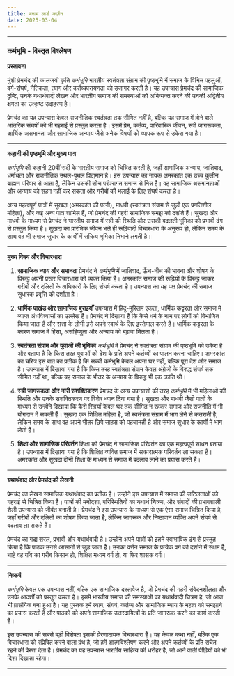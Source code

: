 ```yaml
---
title: बनाम लार्ड कर्ज़न
date: 2025-03-04
---
```


---

### कर्मभूमि - विस्तृत विश्लेषण

**प्रस्तावना**

मुंशी प्रेमचंद की कालजयी कृति _कर्मभूमि_ भारतीय स्वतंत्रता संग्राम की पृष्ठभूमि में समाज के विभिन्न पहलुओं, वर्ग-संघर्ष, नैतिकता, त्याग और कर्तव्यपरायणता को उजागर करती है। यह उपन्यास प्रेमचंद की सामाजिक दृष्टि, उनके यथार्थवादी लेखन और भारतीय समाज की समस्याओं को अभिव्यक्त करने की उनकी अद्वितीय क्षमता का उत्कृष्ट उदाहरण है।

प्रेमचंद का यह उपन्यास केवल राजनीतिक स्वतंत्रता तक सीमित नहीं है, बल्कि यह समाज में होने वाले आंतरिक संघर्षों को भी गहराई से प्रस्तुत करता है। इसमें प्रेम, कर्तव्य, पारिवारिक जीवन, स्त्री जागरूकता, आर्थिक असमानता और सामाजिक अन्याय जैसे अनेक विषयों को व्यापक रूप से उकेरा गया है।

---

**कहानी की पृष्ठभूमि और मुख्य पात्र**

_कर्मभूमि_ की कहानी 20वीं सदी के भारतीय समाज को चित्रित करती है, जहाँ सामाजिक अन्याय, जातिवाद, धर्मांधता और राजनीतिक उथल-पुथल विद्यमान है। इस उपन्यास का नायक अमरकांत एक उच्च कुलीन ब्राह्मण परिवार से आता है, लेकिन उसकी सोच परंपरागत समाज से भिन्न है। वह सामाजिक असमानताओं और अन्याय को सहन नहीं कर सकता और गरीबों की भलाई के लिए संघर्ष करता है।

अन्य महत्वपूर्ण पात्रों में सुखदा (अमरकांत की पत्नी), माधवी (स्वतंत्रता संग्राम से जुड़ी एक प्रगतिशील महिला), और कई अन्य पात्र शामिल हैं, जो प्रेमचंद की गहरी सामाजिक समझ को दर्शाते हैं। सुखदा और माधवी के माध्यम से प्रेमचंद ने भारतीय समाज में स्त्री की स्थिति और उसकी बदलती भूमिका को प्रभावी ढंग से प्रस्तुत किया है। सुखदा का प्रारंभिक जीवन भले ही रूढ़िवादी विचारधारा के अनुरूप हो, लेकिन समय के साथ वह भी समाज सुधार के कार्यों में सक्रिय भूमिका निभाने लगती है।

---

**मुख्य विषय और विचारधारा**

1. **सामाजिक न्याय और समानता**
   प्रेमचंद ने _कर्मभूमि_ में जातिवाद, ऊँच-नीच की भावना और शोषण के विरुद्ध अपनी प्रखर विचारधारा को व्यक्त किया है। अमरकांत समाज की रूढ़ियों के विरुद्ध जाकर गरीबों और दलितों के अधिकारों के लिए संघर्ष करता है। उपन्यास का यह पक्ष प्रेमचंद की समाज सुधारक प्रवृत्ति को दर्शाता है।

2. **धार्मिक पाखंड और सामाजिक बुराइयाँ**
   उपन्यास में हिंदू-मुस्लिम एकता, धार्मिक कट्टरता और समाज में व्याप्त अंधविश्वासों का उल्लेख है। प्रेमचंद ने दिखाया है कि कैसे धर्म के नाम पर लोगों को विभाजित किया जाता है और सत्ता के लोभी इसे अपने स्वार्थ के लिए इस्तेमाल करते हैं। धार्मिक कट्टरता के कारण समाज में हिंसा, असहिष्णुता और अन्याय को बढ़ावा मिलता है।

3. **स्वतंत्रता संग्राम और युवाओं की भूमिका**
   _कर्मभूमि_ में प्रेमचंद ने स्वतंत्रता संग्राम की पृष्ठभूमि को उकेरा है और बताया है कि किस तरह युवाओं को देश के प्रति अपने कर्तव्यों का पालन करना चाहिए। अमरकांत का चरित्र इस बात का प्रतीक है कि सच्ची कर्मभूमि केवल अपना घर नहीं, बल्कि पूरा देश और समाज है। उपन्यास में दिखाया गया है कि किस तरह स्वतंत्रता संग्राम केवल अंग्रेजों के विरुद्ध संघर्ष तक सीमित नहीं था, बल्कि यह समाज के भीतर के अन्याय के विरुद्ध भी एक क्रांति थी।

4. **स्त्री जागरूकता और नारी सशक्तिकरण**
   प्रेमचंद के अन्य उपन्यासों की तरह _कर्मभूमि_ में भी महिलाओं की स्थिति और उनके सशक्तिकरण पर विशेष ध्यान दिया गया है। सुखदा और माधवी जैसी पात्रों के माध्यम से उन्होंने दिखाया कि कैसे स्त्रियाँ केवल घर तक सीमित न रहकर समाज और राजनीति में भी योगदान दे सकती हैं। सुखदा एक शिक्षित महिला है, जो स्वतंत्रता संग्राम में भाग लेने से कतराती है, लेकिन समय के साथ वह अपने भीतर छिपे साहस को पहचानती है और समाज सुधार के कार्यों में भाग लेती है।

5. **शिक्षा और सामाजिक परिवर्तन**
   शिक्षा को प्रेमचंद ने सामाजिक परिवर्तन का एक महत्वपूर्ण साधन बताया है। उपन्यास में दिखाया गया है कि शिक्षित व्यक्ति समाज में सकारात्मक परिवर्तन ला सकता है। अमरकांत और सुखदा दोनों शिक्षा के माध्यम से समाज में बदलाव लाने का प्रयास करते हैं।

---

**यथार्थवाद और प्रेमचंद की लेखनी**

प्रेमचंद का लेखन सामाजिक यथार्थवाद का प्रतीक है। उन्होंने इस उपन्यास में समाज की जटिलताओं को गहराई से चित्रित किया है। पात्रों की मनोदशा, परिस्थितियों का यथार्थ चित्रण, और संवादों की प्रभावशाली शैली उपन्यास को जीवंत बनाती है। प्रेमचंद ने इस उपन्यास के माध्यम से एक ऐसा समाज चित्रित किया है, जहाँ गरीबों और दलितों का शोषण किया जाता है, लेकिन जागरूक और निष्ठावान व्यक्ति अपने संघर्ष से बदलाव ला सकते हैं।

प्रेमचंद का गद्य सरल, प्रभावी और यथार्थवादी है। उन्होंने अपने पात्रों को इतने स्वाभाविक ढंग से प्रस्तुत किया है कि पाठक उनसे आसानी से जुड़ जाता है। उनका वर्णन समाज के प्रत्येक वर्ग को दर्शाने में सक्षम है, चाहे वह गाँव का गरीब किसान हो, शिक्षित मध्यम वर्ग हो, या फिर शासक वर्ग।

---

**निष्कर्ष**

_कर्मभूमि_ केवल एक उपन्यास नहीं, बल्कि एक सामाजिक दस्तावेज है, जो प्रेमचंद की गहरी संवेदनशीलता और उनके आदर्शों को प्रस्तुत करता है। इसमें भारतीय समाज की समस्याओं का यथार्थवादी चित्रण है, जो आज भी प्रासंगिक बना हुआ है। यह पुस्तक हमें त्याग, संघर्ष, कर्तव्य और सामाजिक न्याय के महत्व को समझाने का प्रयास करती है और पाठकों को अपने सामाजिक उत्तरदायित्वों के प्रति जागरूक करने का कार्य करती है।

इस उपन्यास की सबसे बड़ी विशेषता इसकी प्रेरणादायक विचारधारा है। यह केवल कथा नहीं, बल्कि एक विचारधारा को संप्रेषित करने वाला ग्रंथ है, जो हमें आत्मविश्लेषण करने और अपने कर्तव्यों के प्रति सचेत रहने की प्रेरणा देता है। प्रेमचंद का यह उपन्यास भारतीय साहित्य की धरोहर है, जो आने वाली पीढ़ियों को भी दिशा दिखाता रहेगा।

---
